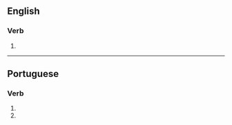 ==English==

===Verb===
{{head|en|verb form}}

# {{en-third-person singular of|dramatize}}

----

==Portuguese==

===Verb===
{{head|pt|verb form}}

# {{inflection of|dramatizar||2|s|pres|subj|lang=pt}}
# {{inflection of|dramatizar||2|s|negative|impr|lang=pt}}
